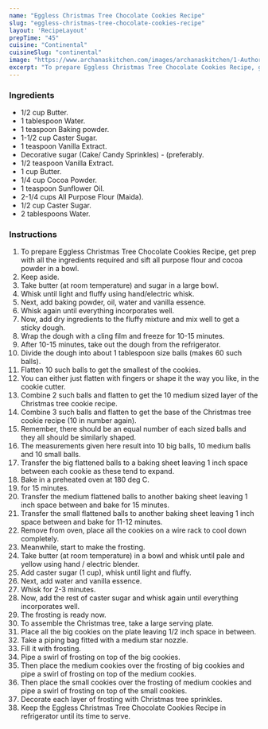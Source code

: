 ---
name: "Eggless Christmas Tree Chocolate Cookies Recipe"
slug: "eggless-christmas-tree-chocolate-cookies-recipe"
layout: 'RecipeLayout'
prepTime: "45"
cuisine: "Continental"
cuisineSlug: "continental"
image: "https://www.archanaskitchen.com/images/archanaskitchen/1-Author/firsttimercook/Eggless_Christmas_Tree_Chocolate_Cookies_edited.jpg"
excerpt: "To prepare Eggless Christmas Tree Chocolate Cookies Recipe, get prep with all the ingredients required and sift all purpose flour and cocoa powder in a bowl"
---

### Ingredients

- 1/2 cup Butter.
- 1 tablespoon Water.
- 1 teaspoon Baking powder.
- 1-1/2 cup Caster Sugar.
- 1 teaspoon Vanilla Extract.
- Decorative sugar (Cake/ Candy Sprinkles) - (preferably.
- 1/2 teaspoon Vanilla Extract.
- 1 cup Butter.
- 1/4 cup Cocoa Powder.
- 1 teaspoon Sunflower Oil.
- 2-1/4 cups All Purpose Flour (Maida).
- 1/2 cup Caster Sugar.
- 2 tablespoons Water.

### Instructions

1. To prepare Eggless Christmas Tree Chocolate Cookies Recipe, get prep with all the ingredients required and sift all purpose flour and cocoa powder in a bowl.
1. Keep aside.
1. Take butter (at room temperature) and sugar in a large bowl.
1. Whisk until light and fluffy using hand/electric whisk.
1. Next, add baking powder, oil, water and vanilla essence.
1. Whisk again until everything incorporates well.
1. Now, add dry ingredients to the fluffy mixture and mix well to get a sticky dough.
1. Wrap the dough with a cling film and freeze for 10-15 minutes.
1. After 10-15 minutes, take out the dough from the refrigerator.
1. Divide the dough into about 1 tablespoon size balls (makes 60 such balls).
1. Flatten 10 such balls to get the smallest of the cookies.
1. You can either just flatten with fingers or shape it the way you like, in the cookie cutter.
1. Combine 2 such balls and flatten to get the 10 medium sized layer of the Christmas tree cookie recipe.
1. Combine 3 such balls and flatten to get the base of the Christmas tree cookie recipe (10 in number again).
1. Remember, there should be an equal number of each sized balls and they all should be similarly shaped.
1. The measurements given here result into 10 big balls, 10 medium balls and 10 small balls.
1. Transfer the big flattened balls to a baking sheet leaving 1 inch space between each cookie as these tend to expand.
1. Bake in a preheated oven at 180 deg C.
1. for 15 minutes.
1. Transfer the medium flattened balls to another baking sheet leaving 1 inch space between and bake for 15 minutes.
1. Transfer the small flattened balls to another baking sheet leaving 1 inch space between and bake for 11-12 minutes.
1. Remove from oven, place all the cookies on a wire rack to cool down completely.
1. Meanwhile, start to make the frosting.
1. Take butter (at room temperature) in a bowl and whisk until pale and yellow using hand / electric blender.
1. Add caster sugar (1 cup), whisk until light and fluffy.
1. Next, add water and vanilla essence.
1. Whisk for 2-3 minutes.
1. Now, add the rest of caster sugar and whisk again until everything incorporates well.
1. The frosting is ready now.
1. To assemble the Christmas tree, take a large serving plate.
1. Place all the big cookies on the plate leaving 1/2 inch space in between.
1. Take a piping bag fitted with a medium star nozzle.
1. Fill it with frosting.
1. Pipe a swirl of frosting on top of the big cookies.
1. Then place the medium cookies over the frosting of big cookies and pipe a swirl of frosting on top of the medium cookies.
1. Then place the small cookies over the frosting of medium cookies and pipe a swirl of frosting on top of the small cookies.
1. Decorate each layer of frosting with Christmas tree sprinkles.
1. Keep the Eggless Christmas Tree Chocolate Cookies Recipe in refrigerator until its time to serve.
